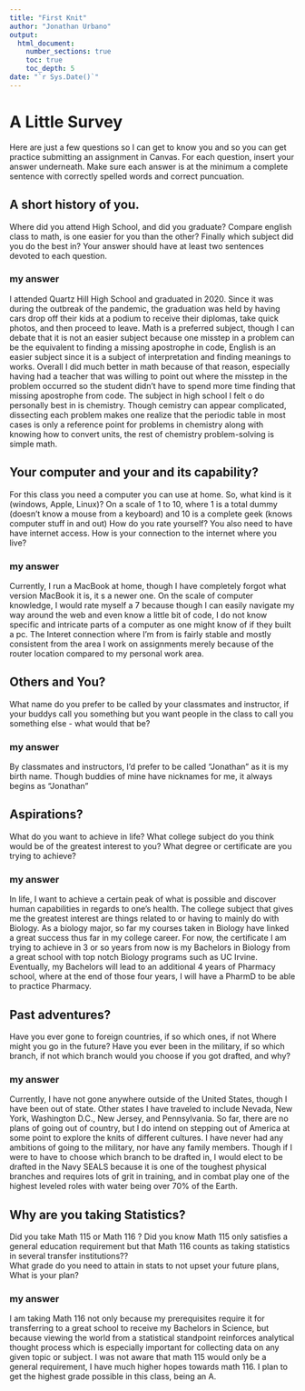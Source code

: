 ```yaml
---
title: "First Knit"
author: "Jonathan Urbano"
output: 
  html_document:
    number_sections: true
    toc: true
    toc_depth: 5
date: "`r Sys.Date()`"   
---
```


# A Little Survey

Here are just a few questions so I can get to know you and so you can get practice submitting an assignment in Canvas.  For each question, insert your answer underneath. Make sure each answer is at the minimum a complete sentence with correctly spelled words and correct puncuation. 

## A short history of you.  
Where did you attend High School, and did you graduate? Compare english class to math, is one easier for you than the other? Finally which subject did you do the best in? Your answer should have at least two sentences devoted to each question.  
  
### my answer     
I attended Quartz Hill High School and graduated in 2020. Since it was during the outbreak of the pandemic, the graduation was held by having cars drop off their kids at a podium to receive their diplomas, take quick photos, and then proceed to leave. Math is a preferred subject, though I can debate that it is not an easier subject because one misstep in a problem can be the equivalent to finding a missing apostrophe in code, English is an easier subject since it is a subject of interpretation and finding meanings to works. Overall I did much better in math because of that reason, especially having had a teacher that was willing to point out where the misstep in the problem occurred so the student didn't have to spend more time finding that missing apostrophe from code. The subject in high school I felt o do personally best in is chemistry. Though cemistry can appear complicated, dissecting each problem makes one realize that the periodic table in most cases is only a reference point for problems in chemistry along with knowing how to convert units, the rest of chemistry problem-solving is simple math.

     


## Your computer and your and its capability?  
 For this class  you need a computer you can use at home.  So, what kind is it (windows, Apple, Linux)?  On a scale of 1 to 10, where 1 is a total dummy (doesn't know a mouse from a keyboard) and 10 is a complete geek (knows computer stuff in and out) How do you rate yourself?  You also need to have have internet access. How is your connection to the internet where you live?

### my answer   
Currently, I run a MacBook at home, though I have completely forgot what version MacBook it is, it s a newer one. On the scale of computer knowledge, I would rate myself a 7 because though I can easily navigate my way around the web and even know a little bit of code, I do not know specific and intricate parts of a computer as one might know of if they built a pc. The Interet connection where I'm from is fairly stable and mostly consistent from the area I work on assignments merely because of the router location compared to my personal work area. 


## Others and You?   
What name do you prefer to be called by your classmates and instructor, if your buddys call you something but you want people in the class to call you something else - what would that be? 

### my answer     
By classmates and instructors, I'd prefer to be called "Jonathan" as it is my birth name. Though buddies of mine have nicknames for me, it always begins as "Jonathan"
 




## Aspirations?   
What do you want to achieve in life?  What college subject do you think would be of the greatest interest to you? What degree or certificate are you trying to achieve?

### my answer     
In life, I want to achieve a certain peak of what is possible and discover human capabilities in regards to one's health. The college subject that gives me the greatest interest are things related to or having to mainly do with Biology. As a biology major, so far my courses taken in Biology have linked a great success thus far in my college career. For now, the certificate I am trying to achieve in 3 or so years from now is my Bachelors in Biology from a great school with top notch Biology programs such as UC Irvine. Eventually, my Bachelors will lead to an additional 4 years of Pharmacy school, where at the end of those four years, I will have a PharmD to be able to practice Pharmacy. 

 




## Past adventures?  
Have you ever gone to foreign countries, if so which ones, if not Where might you go in the future?  Have you ever been in the military, if so which branch, if not which branch would you choose if you got drafted, and why?

### my answer     
Currently, I have not gone anywhere outside of the United States, though I have been out of state. Other states I have traveled to include Nevada, New York, Washington D.C., New Jersey, and Pennsylvania. So far, there are no plans of going out of country, but I do intend on stepping out of America at some point to explore the knits of different cultures. I have never had any ambitions of going to the military, nor have any family members. Though if I were to have to choose which branch to be drafted in, I would elect to be drafted in the Navy SEALS because it is one of the toughest physical branches and requires lots of grit in training, and in combat play one of the highest leveled roles with water being over 70% of the Earth.  

  




## Why are you taking Statistics?  
Did you take Math 115 or Math 116 ?  Did you know Math 115 only satisfies a general education requirement but that Math 116 counts as taking statistics in several transfer institutions??  
What grade do you need to attain in stats to not upset your future plans, What is your plan?  
 

### my answer     
I am taking Math 116 not only because my prerequisites require it for transferring to a great school to receive my Bachelors in Science, but because viewing the world from a statistical standpoint reinforces analytical thought process which is especially important for collecting data on any given topic or subject. I was not aware that math 115 would only be a general requirement, I have much higher hopes towards math 116. I plan to get the highest grade possible in this class, being an A.  
